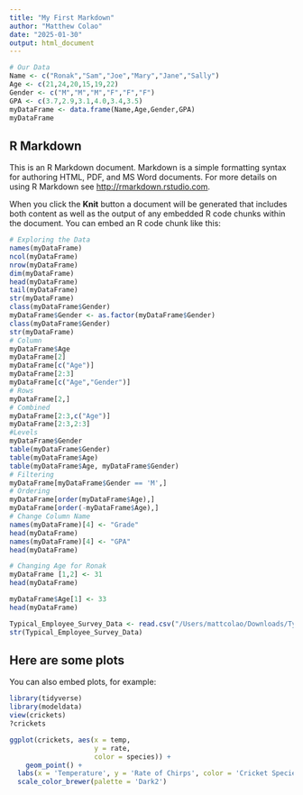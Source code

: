 ```yaml
---
title: "My First Markdown"
author: "Matthew Colao"
date: "2025-01-30"
output: html_document
---
```


```r
# Our Data
Name <- c("Ronak","Sam","Joe","Mary","Jane","Sally")
Age <- c(21,24,20,15,19,22)
Gender <- c("M","M","M","F","F","F")
GPA <- c(3.7,2.9,3.1,4.0,3.4,3.5)
myDataFrame <- data.frame(Name,Age,Gender,GPA)
myDataFrame
```

## R Markdown

This is an R Markdown document. Markdown is a simple formatting syntax for authoring HTML, PDF, and MS Word documents. For more details on using R Markdown see <http://rmarkdown.rstudio.com>.

When you click the **Knit** button a document will be generated that includes both content as well as the output of any embedded R code chunks within the document. You can embed an R code chunk like this:

```r
# Exploring the Data
names(myDataFrame)
ncol(myDataFrame)
nrow(myDataFrame)
dim(myDataFrame)
head(myDataFrame)
tail(myDataFrame)
str(myDataFrame)
class(myDataFrame$Gender)
myDataFrame$Gender <- as.factor(myDataFrame$Gender)
class(myDataFrame$Gender)
str(myDataFrame)
# Column
myDataFrame$Age
myDataFrame[2]
myDataFrame[c("Age")]
myDataFrame[2:3]
myDataFrame[c("Age","Gender")]
# Rows
myDataFrame[2,]
# Combined
myDataFrame[2:3,c("Age")]
myDataFrame[2:3,2:3]
#Levels
myDataFrame$Gender
table(myDataFrame$Gender)
table(myDataFrame$Age)
table(myDataFrame$Age, myDataFrame$Gender)
# Filtering
myDataFrame[myDataFrame$Gender == 'M',] 
# Ordering
myDataFrame[order(myDataFrame$Age),]
myDataFrame[order(-myDataFrame$Age),]
# Change Column Name
names(myDataFrame)[4] <- "Grade"
head(myDataFrame)
names(myDataFrame)[4] <- "GPA"
head(myDataFrame)

# Changing Age for Ronak
myDataFrame [1,2] <- 31
head(myDataFrame)
```


```r
myDataFrame$Age[1] <- 33
head(myDataFrame)

Typical_Employee_Survey_Data <- read.csv("/Users/mattcolao/Downloads/Typical_Employee_Survey_Data.csv", header = FALSE)
str(Typical_Employee_Survey_Data)
```

## Here are some plots

You can also embed plots, for example:

```r
library(tidyverse)
library(modeldata)
view(crickets)
?crickets

ggplot(crickets, aes(x = temp,
                     y = rate,
                     color = species)) + 
    geom_point() +
  labs(x = 'Temperature', y = 'Rate of Chirps', color = 'Cricket Species') +
  scale_color_brewer(palette = 'Dark2')
```


